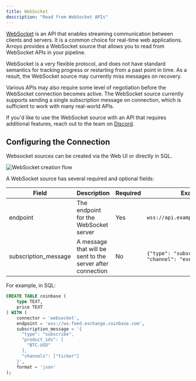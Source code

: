 ```yaml
---
title: WebSocket
description: "Read from WebSocket APIs"
---
```


[WebSocket](https://developer.mozilla.org/en-US/docs/Web/API/WebSockets_API) is an API
that enables streaming communication between clients and servers. It is a common choice
for real-time web applications. Arroyo provides a WebSocket source that allows you to
read from WebSocket APIs in your pipeline.

WebSocket is a very flexible protocol, and does not have standard semantics for tracking
progress or restarting from a past point in time. As a result, the WebSocket source
may currently miss messages on recovery.

Various APIs may also require some level of negotiation before the WebSocket connection
becomes active. The WebSocket source currently supports sending a single subscription
message on connection, which is sufficient to work with many real-world APIs.

If you'd like to use the WebSocket source with an API that requires additional features,
reach out to the team on [Discord](https://discord.gg/cjCr5rVmyR).

## Configuring the Connection

Websocket sources can be created via the Web UI or directly in SQL.

<img
src="/images/create_websocket.png"
alt="WebSocket creation flow"
/>

A WebSocket source has several required and optional fields:

| Field | Description | Required | Example |
| ----- | ----------- | -------- | ------- |
| endpoint | The endpoint for the WebSocket server | Yes | `wss://api.example.com/v1/events` |
| subscription_message | A message that will be sent to the server after connection | No | ```{"type": "subscribe", "channel": "events"}``` |

For example, in SQL:

```sql
CREATE TABLE coinbase (
    type TEXT,
    price TEXT
) WITH (
    connector = 'websocket',
    endpoint = 'wss://ws-feed.exchange.coinbase.com',
    subscription_message = '{
      "type": "subscribe",
      "product_ids": [
        "BTC-USD"
      ],
      "channels": ["ticker"]
    }',
    format = 'json'
);
```
